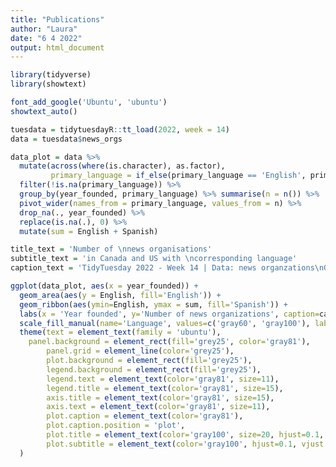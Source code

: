 ```yaml
---
title: "Publications"
author: "Laura"
date: "6 4 2022"
output: html_document
---
```


```r
library(tidyverse)
library(showtext)
```

```r
font_add_google('Ubuntu', 'ubuntu')
showtext_auto()
```

```r
tuesdata = tidytuesdayR::tt_load(2022, week = 14)
data = tuesdata$news_orgs
```

```r
data_plot = data %>% 
  mutate(across(where(is.character), as.factor),
         primary_language = if_else(primary_language == 'English', primary_language, factor('Spanish'))) %>%
  filter(!is.na(primary_language)) %>% 
  group_by(year_founded, primary_language) %>% summarise(n = n()) %>% 
  pivot_wider(names_from = primary_language, values_from = n) %>% 
  drop_na(., year_founded) %>% 
  replace(is.na(.), 0) %>% 
  mutate(sum = English + Spanish)
```

```r
title_text = 'Number of \nnews organisations'
subtitle_text = 'in Canada and US with \ncorresponding language'
caption_text = 'TidyTuesday 2022 - Week 14 | Data: news organzations\nGraphic: @itsLauBa7'

ggplot(data_plot, aes(x = year_founded)) +
  geom_area(aes(y = English, fill='English')) + 
  geom_ribbon(aes(ymin=English, ymax = sum, fill='Spanish')) + 
  labs(x = 'Year founded', y='Number of news organizations', caption=caption_text, title = title_text, subtitle = subtitle_text) +
  scale_fill_manual(name='Language', values=c('gray60', 'gray100'), labels=c('English', 'Spanish/\nBilingual')) +
  theme(text = element_text(family = 'ubuntu'),
    panel.background = element_rect(fill='grey25', color='gray81'),
        panel.grid = element_line(color='grey25'),
        plot.background = element_rect(fill='grey25'),
        legend.background = element_rect(fill='grey25'),
        legend.text = element_text(color='gray81', size=11),
        legend.title = element_text(color='gray81', size=15),
        axis.title = element_text(color='gray81', size=15),
        axis.text = element_text(color='gray81', size=11),
        plot.caption = element_text(color='gray81'),
        plot.caption.position = 'plot',
        plot.title = element_text(color='gray100', size=20, hjust=0.1, vjust = -24, face='bold'),
        plot.subtitle = element_text(color='gray100', hjust=0.1, vjust = -32, size=15, face='italic')
  )
```

